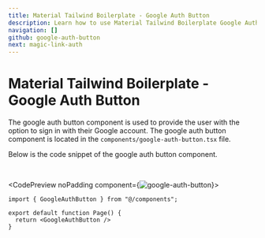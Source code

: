 ```yaml
---
title: Material Tailwind Boilerplate - Google Auth Button
description: Learn how to use Material Tailwind Boilerplate Google Auth Button Component.
navigation: []
github: google-auth-button
next: magic-link-auth
---
```


# Material Tailwind Boilerplate - Google Auth Button

The google auth button component is used to provide the user with the option to sign in with their Google account. The google auth button component is located in the <Code>components/google-auth-button.tsx</Code> file.

Below is the code snippet of the google auth button component.

<br />

<CodePreview noPadding component={<Image src="/boilerplate/google-auth-button.png" alt="google-auth-button" width={1024} height={1024} className="w-full" />}>
```tsx
import { GoogleAuthButton } from "@/components";

export default function Page() {
  return <GoogleAuthButton />
}
```
</CodePreview>
